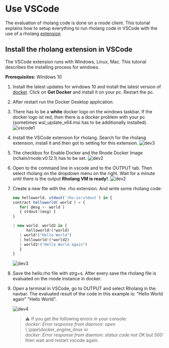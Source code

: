 # Use VSCode

The evaluation of rholang code is done on a rnode client. This tutorial explains how to setup everything to run rholang code in VSCode with the use of a rholang [extension](https://marketplace.visualstudio.com/vscode)

## Install the rholang extension in VSCode

The VSCode extension runs with Windows, Linux, Mac. This tutorial describes the installing process for windows.

**Prerequisites:**
Windows 10

1. Install the latest updates for windows 10 and install the latest version of [docker](https://hub.docker.com/editions/community/docker-ce-desktop-windows/). Click on **Get Docker** and install it on your pc. Restart the pc.
2. After restart run the Docker Desktop application.
3. There has to be a **white** docker logo on the windows taskbar.
   If the docker logo ist red, then there is a docker problem with your pc (sometimes wsl_update_x64.msi has to be additionally installed).
   ![vscode1](public/images/docs/build/vscode/vscode-1.png)

4. Install the VSCode extension for rholang. Search for the rholang extension, install it and then got to setting for this extension.
   ![dev3](public/images/docs/build/vscode/vscode-3.png)

5. The checkbox for Enable Docker and the Rnode Docker Image (rchain/rnode:v0.12.1) has to be set.
   ![dev2](public/images/docs/build/vscode/vscode-4.png)
6. Open to the command line in vscode and to the OUTPUT tab. Then select rholang on the dropdown menu on the right. Wait for a minute until there is the output **Rholang VM is ready!**.
   ![dev2](public/images/docs/build/vscode/vscode-7.png)

7. Create a new file with the .rho extension. And write some rholang code:

   ```ts
   new helloworld, stdout(`rho:io:stdout`) in {
   contract helloworld( world ) = {
      for( @msg <- world )
      { stdout!(msg) }
   }

   | new world, world2 in {
         helloworld!(*world)
      | world!("Hello World")
      | helloworld!(*world2)
      | world2!("Hello World again")
      }
   }
   ```

   ![dev3](public/images/docs/build/vscode/vscode-5.png)

8. Save the hello.rho file with strg+s. After every save the rholang file is evaluated on the rnode instance in docker.

9. Open a terminal in VSCode, go to OUTPUT and select Rholang in the navbar. The evaluated result of the code in this example is: "Hello World again"
   "Hello World".

   ![dev4](public/images/docs/build/vscode/vscode-6.png)

   > ⚠️ If you get the following errors in your console:  
   > _docker: Error response from daemon: open \\.\pipe\docker_engine_linux_ or  
   > _docker: Error response from daemon: status code not OK but 500:_ then wait and restart vscode again.
